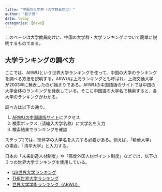 ```yaml
---
title: "中国の大学群（大学教員向け）"
author: "劉子昂"
date: today
categories: [news]
---
```


このページは大学教員向けに、中国の大学群・大学ランキングについて簡単に説明するものである。

## 大学ランキングの調べ方

ここでは、ARWUという世界大学ランキングを使って、中国の大学のランキングを調べる方法を説明する。ARWUは上海ランキングとも呼ばれ、上海交通大学が2003年に発表したのが始まりである。ARWUの中国語版のサイトでは中国の大学全体のランキングを発表している。そこに中国語の大学名で検索すると、各大学のランキングがわかる。

調べ方は以下の通り。

1. [ARWUの中国語版サイト](https://www.shanghairanking.cn/rankings/bcur/202510)にアクセス
2. 検索ボックス（请输入大学名称）に大学名を入力
3. 検索結果でランキングを確認

ステップ2では、簡体字の大学名を入力する必要がある。例えば、「精華大学」の場合、「清华大学」と入力する。

:::{.callout-note}

日本の「未来創造人材制度」や「高度外国人材ポイント制度」などでは、以下の３つの世界大学ランキングを使用している。

- [QS世界大学ランキング](https://www.topuniversities.com/university-rankings)
- [THE世界大学ランキング](https://www.timeshighereducation.com/world-university-rankings)
- [世界大学学術ランキング（ARWU）](https://www.shanghairanking.com/rankings)
:::




<!-- ## 985、211、双一流とは

985工程と211工程は中国教育部が1998年と1995年にそれぞれ開始した国家重点大学育成プロジェクトです。

985工程は、全国39校を指定し、211工程は全国112校を指定しました。また、985工程の39校は211工程の112校に含まれています。

2019年に、これらのプロジェクトは「双一流」に統合されました。「双一流」プロジェクトは、世界一流大学と一流学科の育成を目指しており、全国42校が指定されています。


## 第四代大学・新型研究型大学

| 大学名 | 設立年 | 所在地 | 
|---|---|---|
| 南方科技大学| 2012年 | 深圳市 | 
|上海科技大学 | 2013年 | 上海市 |
| 西湖大学 | 2018年 | 杭州市 | 
|深圳理工大学 | 2024年 | 深圳市 |
|福建福耀科技大学|2022年|福州市|
|空天信息大学|2021年|济南市|
|钱塘大学| -|杭州市| -->